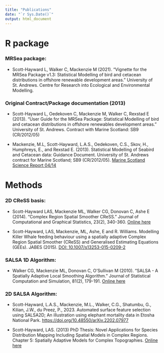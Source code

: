 ```yaml
---
title: "Publications"
date: "`r Sys.Date()`"
output: html_document
---
```


# R package

### MRSea package: 

- Scott-Hayward L, Walker C, Mackenzie M (2021). “Vignette for the MRSea Package v1.3: Statistical Modelling of bird and cetacean distributions in offshore renewable development areas.” University of St. Andrews. Centre for Research into Ecological and Environmental Modelling. 

### Original Contract/Package documentation (2013)

- Scott-Hayward L, Oedekoven C, Mackenzie M, Walker C, Rexstad E (2013). “User Guide for the MRSea Package: Statistical Modelling of bird and cetacean distributions in offshore renewables development areas.” University of St. Andrews. Contract with Marine Scotland: SB9 (CR/2012/05)

- Mackenzie, M.L, Scott-Hayward, L.A.S., Oedekoven, C.S., Skov, H., Humphreys, E., and Rexstad E. (2013). Statistical Modelling of Seabird and Cetacean data: Guidance Document. University of St. Andrews contract for Marine Scotland; SB9 (CR/2012/05). [Marine Scotland Science Report 04/14](https://tethys.pnnl.gov/sites/default/files/publications/Mackenzie-et-al-2014.pdf)

# Methods

### 2D CReSS basis:

- Scott-Hayward LAS, Mackenzie ML, Walker CG, Donovan C, Ashe E (2014). “Complex Region Spatial Smoother CReSS.” Journal of Computational and Graphical Statistics, 23(2), 340-360. [Online here](https://www.jstor.org/stable/43305732#metadata_info_tab_contents)

- Scott-Hayward, LAS, Mackenzie, ML, Ashe, E and R. Williams. Modelling Killer Whale feeding behaviour using a spatially adaptive Complex Region Spatial Smoother (CReSS) and Generalised Estimating Equations (GEEs). JABES (2015).  [DOI: 10.1007/s13253-015-0209-2](https://link.springer.com/article/10.1007/s13253-015-0209-2)

### SALSA 1D Algorithm:

- Walker CG, Mackenzie ML, Donovan C, O'Sullivan M (2010). “SALSA - A Spatially Adaptive Local Smoothing Algorithm.” Journal of Statistical Computation and Simulation, 81(2), 179-191. [Online here](https://www.tandfonline.com/doi/full/10.1080/00949650903229041)


### 2D SALSA Algorithm: 

- Scott-Hayward, L.A.S., Mackenzie, M.L., Walker, C.G., Shatumbu, G., Kilian, J.W., du Preez, P., 2023. Automated surface feature selection using SALSA2D; An illustration using elephant mortality data in Etosha National Park. [https://doi.org/10.48550/arXiv.2202.07977](https://arxiv.org/abs/2202.07977)

- Scott-Hayward, LAS. (2013) PhD Thesis: Novel Applications for Species Distribution Mapping Including Spatial Models in Complex Regions. Chapter 5: Spatially Adaptive Models for Complex Topographies. [Online here](https://core.ac.uk/download/pdf/19767108.pdf)